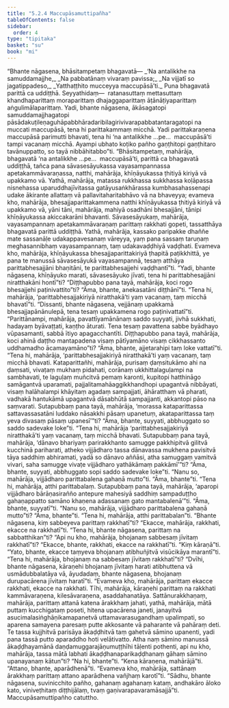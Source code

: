 ```yaml
---
title: "5.2.4 Maccupāsamuttipañha"
tableOfContents: false
sidebar:
  order: 4
type: "tipitaka"
basket: "su"
book: "mi"
---
```



<DynamicBreadcrumb />

<Division number="133" book="mi">

<Paragraph number="704" book="mi">
“Bhante nāgasena, bhāsitampetaṃ bhagavatā—
</Paragraph>

<Paragraph number="705" type="verses" book="mi">
_‘Na antalikkhe na samuddamajjhe,_  
_Na pabbatānaṃ vivaraṃ pavissa;_  
_Na vijjatī so jagatippadeso,_  
_Yatthaṭṭhito mucceyya maccupāsā’ti._  

</Paragraph>

<Paragraph number="706" book="mi">
Puna bhagavatā parittā ca uddiṭṭhā. Seyyathidaṃ—  ratanasuttaṃ mettasuttaṃ khandhaparittaṃ moraparittaṃ dhajaggaparittaṃ āṭānāṭiyaparittaṃ aṅgulimālaparittaṃ. Yadi, bhante nāgasena, ākāsagatopi samuddamajjhagatopi pāsādakuṭileṇaguhāpabbhāradaribilagirivivarapabbatantaragatopi na muccati maccupāsā, tena hi parittakammaṃ micchā. Yadi parittakaraṇena maccupāsā parimutti bhavati, tena hi ‘na antalikkhe …pe…  maccupāsā’ti tampi vacanaṃ micchā. Ayampi ubhato koṭiko pañho gaṇṭhitopi gaṇṭhitaro tavānuppatto, so tayā nibbāhitabbo”ti.
</Paragraph>

<Paragraph number="707" book="mi">
“Bhāsitampetaṃ, mahārāja, bhagavatā ‘na antalikkhe …pe…  maccupāsā’ti, parittā ca bhagavatā uddiṭṭhā, tañca pana sāvasesāyukassa vayasampannassa apetakammāvaraṇassa, natthi, mahārāja, khīṇāyukassa ṭhitiyā kiriyā vā upakkamo vā.
</Paragraph>

<Paragraph number="708" book="mi">
Yathā, mahārāja, matassa rukkhassa sukkhassa koḷāpassa nisnehassa uparuddhajīvitassa gatāyusaṅkhārassa kumbhasahassenapi udake ākirante allattaṃ vā pallavitaharitabhāvo vā na bhaveyya; evameva kho, mahārāja, bhesajjaparittakammena natthi khīṇāyukassa ṭhitiyā kiriyā vā upakkamo vā, yāni tāni, mahārāja, mahiyā osadhāni bhesajjāni, tānipi khīṇāyukassa akiccakarāni bhavanti. Sāvasesāyukaṃ, mahārāja, vayasampannaṃ apetakammāvaraṇaṃ parittaṃ rakkhati gopeti, tassatthāya bhagavatā parittā uddiṭṭhā.
</Paragraph>

<Paragraph number="709" book="mi">
Yathā, mahārāja, kassako paripakke dhaññe mate sassanāḷe udakappavesanaṃ vāreyya, yaṃ pana sassaṃ taruṇaṃ meghasannibhaṃ vayasampannaṃ, taṃ udakavaḍḍhiyā vaḍḍhati. Evameva kho, mahārāja, khīṇāyukassa bhesajjaparittakiriyā ṭhapitā paṭikkhittā, ye pana te manussā sāvasesāyukā vayasampannā, tesaṃ atthāya parittabhesajjāni bhaṇitāni, te parittabhesajjehi vaḍḍhantī”ti.
</Paragraph>

<Paragraph number="710" book="mi">
“Yadi, bhante nāgasena, khīṇāyuko marati, sāvasesāyuko jīvati, tena hi parittabhesajjāni niratthakāni hontī”ti? “Diṭṭhapubbo pana tayā, mahārāja, koci rogo bhesajjehi paṭinivattito”ti? “Āma, bhante, anekasatāni diṭṭhānī”ti. “Tena hi, mahārāja, ‘parittabhesajjakiriyā niratthakā’ti yaṃ vacanaṃ, taṃ micchā bhavatī”ti.
</Paragraph>

<Paragraph number="711" book="mi">
“Dissanti, bhante nāgasena, vejjānaṃ upakkamā bhesajjapānānulepā, tena tesaṃ upakkamena rogo paṭinivattatī”ti. “Parittānampi, mahārāja, pavattīyamānānaṃ saddo suyyati, jivhā sukkhati, hadayaṃ byāvaṭṭati, kaṇṭho āturati. Tena tesaṃ pavattena sabbe byādhayo vūpasamanti, sabbā ītiyo apagacchantīti.
</Paragraph>

<Paragraph number="712" book="mi">
Diṭṭhapubbo pana tayā, mahārāja, koci ahinā daṭṭho mantapadena visaṃ pātīyamāno visaṃ cikkhassanto uddhamadho ācamayamāno”ti? “Āma, bhante, ajjetarahipi taṃ loke vattatī”ti. “Tena hi, mahārāja, ‘parittabhesajjakiriyā niratthakā’ti yaṃ vacanaṃ, taṃ micchā bhavati. Kataparittañhi, mahārāja, purisaṃ ḍaṃsitukāmo ahi na ḍaṃsati, vivaṭaṃ mukhaṃ pidahati, corānaṃ ukkhittalaguḷampi na sambhavati, te laguḷaṃ muñcitvā pemaṃ karonti, kupitopi hatthināgo samāgantvā uparamati, pajjalitamahāaggikkhandhopi upagantvā nibbāyati, visaṃ halāhalampi khāyitaṃ agadaṃ sampajjati, āhāratthaṃ vā pharati, vadhakā hantukāmā upagantvā dāsabhūtā sampajjanti, akkantopi pāso na saṃvarati.
</Paragraph>

<Paragraph number="713" book="mi">
Sutapubbaṃ pana tayā, mahārāja, ‘morassa kataparittassa sattavassasatāni luddako nāsakkhi pāsaṃ upanetuṃ, akataparittassa taṃ yeva divasaṃ pāsaṃ upanesī’”ti? “Āma, bhante, suyyati, abbhuggato so saddo sadevake loke”ti. “Tena hi, mahārāja ‘parittabhesajjakiriyā niratthakā’ti yaṃ vacanaṃ, taṃ micchā bhavati.
</Paragraph>

<Paragraph number="714" book="mi">
Sutapubbaṃ pana tayā, mahārāja, ‘dānavo bhariyaṃ parirakkhanto samugge pakkhipitvā gilitvā kucchinā pariharati, atheko vijjādharo tassa dānavassa mukhena pavisitvā tāya saddhiṃ abhiramati, yadā so dānavo aññāsi, atha samuggaṃ vamitvā vivari, saha samugge vivaṭe vijjādharo yathākāmaṃ pakkāmī’”ti? “Āma, bhante, suyyati, abbhuggato sopi saddo sadevake loke”ti. “Nanu so, mahārāja, vijjādharo parittabalena gahaṇā mutto”ti. “Āma, bhante”ti. “Tena hi, mahārāja, atthi parittabalaṃ.
</Paragraph>

<Paragraph number="715" book="mi">
Sutapubbaṃ pana tayā, mahārāja, ‘aparopi vijjādharo bārāṇasirañño antepure mahesiyā saddhiṃ sampaduṭṭho gahaṇappatto samāno khaṇena adassanaṃ gato mantabalenā’”ti. “Āma, bhante, suyyatī”ti. “Nanu so, mahārāja, vijjādharo parittabalena gahaṇā mutto”ti? “Āma, bhante”ti. “Tena hi, mahārāja, atthi parittabalan”ti.
</Paragraph>

<Paragraph number="716" book="mi">
“Bhante nāgasena, kiṃ sabbeyeva parittaṃ rakkhatī”ti? “Ekacce, mahārāja, rakkhati, ekacce na rakkhatī”ti. “Tena hi, bhante nāgasena, parittaṃ na sabbatthikan”ti? “Api nu kho, mahārāja, bhojanaṃ sabbesaṃ jīvitaṃ rakkhatī”ti? “Ekacce, bhante, rakkhati, ekacce na rakkhatī”ti. “Kiṃ kāraṇā”ti. “Yato, bhante, ekacce taṃyeva bhojanaṃ atibhuñjitvā visūcikāya marantī”ti. “Tena hi, mahārāja, bhojanaṃ na sabbesaṃ jīvitaṃ rakkhatī”ti? “Dvīhi, bhante nāgasena, kāraṇehi bhojanaṃ jīvitaṃ harati atibhuttena vā usmādubbalatāya vā, āyudadaṃ, bhante nāgasena, bhojanaṃ durupacārena jīvitaṃ haratī”ti. “Evameva kho, mahārāja, parittaṃ ekacce rakkhati, ekacce na rakkhati.
</Paragraph>

<Paragraph number="717" book="mi">
Tīhi, mahārāja, kāraṇehi parittaṃ na rakkhati kammāvaraṇena, kilesāvaraṇena, asaddahanatāya. Sattānurakkhaṇaṃ, mahārāja, parittaṃ attanā katena ārakkhaṃ jahati, yathā, mahārāja, mātā puttaṃ kucchigataṃ poseti, hitena upacārena janeti, janayitvā asucimalasiṅghāṇikamapanetvā uttamavarasugandhaṃ upalimpati, so aparena samayena paresaṃ putte akkosante vā paharante vā pahāraṃ deti. Te tassa kujjhitvā parisāya ākaḍḍhitvā taṃ gahetvā sāmino upanenti, yadi pana tassā putto aparaddho hoti velātivatto. Atha naṃ sāmino manussā ākaḍḍhayamānā daṇḍamuggarajāṇumuṭṭhīhi tāḷenti pothenti, api nu kho, mahārāja, tassa mātā labhati ākaḍḍhanaparikaḍḍhanaṃ gāhaṃ sāmino upanayanaṃ kātun”ti? “Na hi, bhante”ti. “Kena kāraṇena, mahārājā”ti. “Attano, bhante, aparādhenā”ti. “Evameva kho, mahārāja, sattānaṃ ārakkhaṃ parittaṃ attano aparādhena vañjhaṃ karotī”ti. “Sādhu, bhante nāgasena, suvinicchito pañho, gahanaṃ agahanaṃ kataṃ, andhakāro āloko kato, viniveṭhitaṃ diṭṭhijālaṃ, tvaṃ gaṇivarapavaramāsajjā”ti.

</Paragraph>
</Division>

<Paragraph number="718" type="center" book="mi">
Maccupāsamuttipañho catuttho.
</Paragraph>